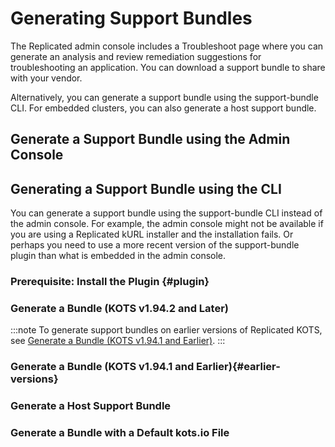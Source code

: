 

# Generating Support Bundles

The Replicated admin console includes a Troubleshoot page where you can generate an analysis and review remediation suggestions for troubleshooting an application. You can download a support bundle to share with your vendor.

Alternatively, you can generate a support bundle using the support-bundle CLI. For embedded clusters, you can also generate a host support bundle.

## Generate a Support Bundle using the Admin Console

<GenerateBundleAdminConsole/>

## Generating a Support Bundle using the CLI

You can generate a support bundle using the support-bundle CLI instead of the admin console. For example, the admin console might not be available if you are using a Replicated kURL installer and the installation fails. Or perhaps you need to use a more recent version of the support-bundle plugin than what is embedded in the admin console.

### Prerequisite: Install the Plugin {#plugin}

<InstallPlugin/>

### Generate a Bundle (KOTS v1.94.2 and Later)

:::note
To generate support bundles on earlier versions of Replicated KOTS, see [Generate a Bundle (KOTS v1.94.1 and Earlier)](#earlier-versions).
:::

<GenerateBundle/>

### Generate a Bundle (KOTS v1.94.1 and Earlier){#earlier-versions}

<GenerateBundleCliAdminConsole/>

### Generate a Host Support Bundle

<GenerateBundleHost/>

### Generate a Bundle with a Default kots.io File

<GenerateBundleDefaultKots/>